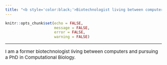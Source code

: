 ```yaml
---
title: "<b style='color:black;'>Biotechnologist living between computers</b>"
---
```


```r
knitr::opts_chunk$set(echo = FALSE,
                      message = FALSE,
                      error = FALSE,
                      warning = FALSE)
```

***

<p style='font-size:15px;'> I am a former biotechnologist living between computers and pursuing a PhD in Computational Biology. </p>




